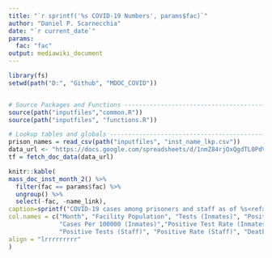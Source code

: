 ```yaml
---
title: "`r sprintf('%s COVID-19 Numbers', params$fac)`"
author: "Daniel P. Scarnecchia"
date: "`r current_date`"
params:
  fac: "fac"
output: mediawiki_document
---
```

```r
library(fs)
setwd(path("D:", "Github", "MDOC_COVID"))


# Source Packages and Functions ---------------------------------------------------------
source(path("inputfiles","common.R"))
source(path("inputfiles", "functions.R"))

# Lookup tables and globals -------------------------------------------------------------
prison_names = read_csv(path("inputfiles", "inst_name_lkp.csv"))
data_url <- "https://docs.google.com/spreadsheets/d/1nmZ84rjOxQgdTL0PdV7SrbyDTbD7nROQ/export#gid=1419540291"
tf = fetch_doc_data(data_url)
```

```r
knitr::kable(
mass_doc_inst_month_2() %>%
  filter(fac == params$fac) %>% 
  ungroup() %>% 
  select(-fac, -name_link),
caption=sprintf("COVID-19 cases among prisoners and staff as of %s<ref>[https://data.aclum.org/sjc-12926-tracker/ ACLU Tracking COVID-19 in Massachusetts Prison & Jails Webpage]</ref>", current_date),
col.names = c("Month", "Facility Population", "Tests (Inmates)", "Positive Tests (Inmates)", 
              "Cases Per 100000 (Inmates)","Positive Test Rate (Inmates)", "Staff Tested", 
              "Positive Tests (Staff)", "Positive Rate (Staff)", "Deaths"),
align = "lrrrrrrrrr"
)
```